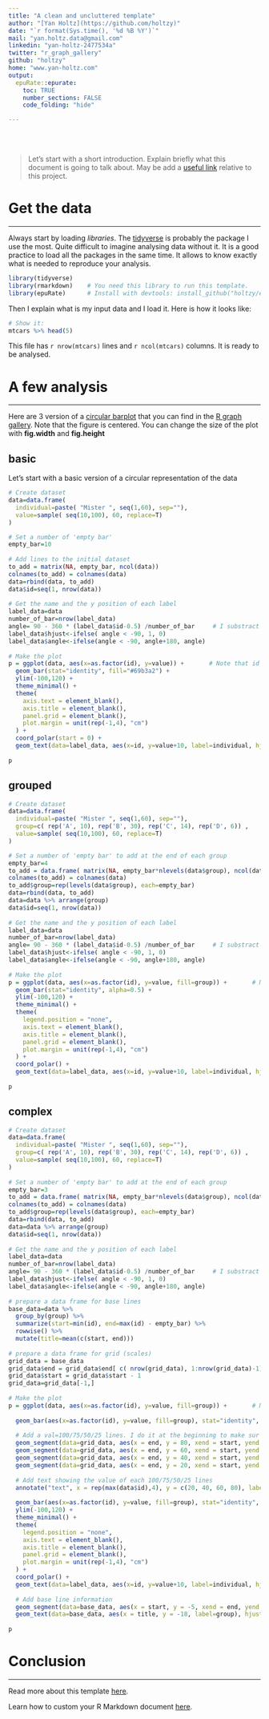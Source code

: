 ```yaml
---
title: "A clean and uncluttered template"
author: "[Yan Holtz](https://github.com/holtzy)"
date: "`r format(Sys.time(), '%d %B %Y')`"
mail: "yan.holtz.data@gmail.com"
linkedin: "yan-holtz-2477534a"
twitter: "r_graph_gallery"
github: "holtzy"
home: "www.yan-holtz.com"
output:
  epuRate::epurate:
    toc: TRUE
    number_sections: FALSE
    code_folding: "hide"

---
```



<br><br>

> Let's start with a short introduction. Explain briefly what this document is going to talk about. May be add a [useful link](www.r-graph-gallery.com) relative to this project.


# Get the data
***
Always start by loading *libraries*. The [tidyverse](https://www.tidyverse.org) is probably the package I use the most. Quite difficult to imagine analysing data without it. It is a good practice to load all the packages in the same time. It allows to know exactly what is needed to reproduce your analysis.
```r
library(tidyverse)
library(rmarkdown)    # You need this library to run this template.
library(epuRate)      # Install with devtools: install_github("holtzy/epuRate", force=TRUE)
```

Then I explain what is my input data and I load it. Here is how it looks like:
```r
# Show it:
mtcars %>% head(5)
```

This file has `r nrow(mtcars)` lines and `r ncol(mtcars)` columns. It is ready to be analysed.





# A few analysis
***
Here are 3 version of a [circular barplot](https://www.r-graph-gallery.com/circular-barplot/) that you can find in the [R graph gallery](https://www.r-graph-gallery.com/circular-barplot/). Note that the figure is centered. You can change the size of the plot with **fig.width** and **fig.height**  

## basic
Let's start with a basic version of a circular representation of the data
```r
# Create dataset
data=data.frame(
  individual=paste( "Mister ", seq(1,60), sep=""),
  value=sample( seq(10,100), 60, replace=T)
)

# Set a number of 'empty bar'
empty_bar=10
 
# Add lines to the initial dataset
to_add = matrix(NA, empty_bar, ncol(data))
colnames(to_add) = colnames(data)
data=rbind(data, to_add)
data$id=seq(1, nrow(data))
 
# Get the name and the y position of each label
label_data=data
number_of_bar=nrow(label_data)
angle= 90 - 360 * (label_data$id-0.5) /number_of_bar     # I substract 0.5 because the letter must have the angle of the center of the bars. Not extreme right(1) or extreme left (0)
label_data$hjust<-ifelse( angle < -90, 1, 0)
label_data$angle<-ifelse(angle < -90, angle+180, angle)
 
# Make the plot
p = ggplot(data, aes(x=as.factor(id), y=value)) +       # Note that id is a factor. If x is numeric, there is some space between the first bar
  geom_bar(stat="identity", fill="#69b3a2") +
  ylim(-100,120) +
  theme_minimal() +
  theme(
    axis.text = element_blank(),
    axis.title = element_blank(),
    panel.grid = element_blank(),
    plot.margin = unit(rep(-1,4), "cm") 
  ) +
  coord_polar(start = 0) + 
  geom_text(data=label_data, aes(x=id, y=value+10, label=individual, hjust=hjust), color="black", fontface="bold",alpha=0.6, size=2.5, angle= label_data$angle, inherit.aes = FALSE ) 
 
p
```


## grouped
```r
# Create dataset
data=data.frame(
  individual=paste( "Mister ", seq(1,60), sep=""),
  group=c( rep('A', 10), rep('B', 30), rep('C', 14), rep('D', 6)) ,
  value=sample( seq(10,100), 60, replace=T)
)

# Set a number of 'empty bar' to add at the end of each group
empty_bar=4
to_add = data.frame( matrix(NA, empty_bar*nlevels(data$group), ncol(data)) )
colnames(to_add) = colnames(data)
to_add$group=rep(levels(data$group), each=empty_bar)
data=rbind(data, to_add)
data=data %>% arrange(group)
data$id=seq(1, nrow(data))
 
# Get the name and the y position of each label
label_data=data
number_of_bar=nrow(label_data)
angle= 90 - 360 * (label_data$id-0.5) /number_of_bar     # I substract 0.5 because the letter must have the angle of the center of the bars. Not extreme right(1) or extreme left (0)
label_data$hjust<-ifelse( angle < -90, 1, 0)
label_data$angle<-ifelse(angle < -90, angle+180, angle)
 
# Make the plot
p = ggplot(data, aes(x=as.factor(id), y=value, fill=group)) +       # Note that id is a factor. If x is numeric, there is some space between the first bar
  geom_bar(stat="identity", alpha=0.5) +
  ylim(-100,120) +
  theme_minimal() +
  theme(
    legend.position = "none",
    axis.text = element_blank(),
    axis.title = element_blank(),
    panel.grid = element_blank(),
    plot.margin = unit(rep(-1,4), "cm") 
  ) +
  coord_polar() + 
  geom_text(data=label_data, aes(x=id, y=value+10, label=individual, hjust=hjust), color="black", fontface="bold",alpha=0.6, size=2.5, angle= label_data$angle, inherit.aes = FALSE ) 
 
p
```

## complex
```r
# Create dataset
data=data.frame(
  individual=paste( "Mister ", seq(1,60), sep=""),
  group=c( rep('A', 10), rep('B', 30), rep('C', 14), rep('D', 6)) ,
  value=sample( seq(10,100), 60, replace=T)
)
 
# Set a number of 'empty bar' to add at the end of each group
empty_bar=3
to_add = data.frame( matrix(NA, empty_bar*nlevels(data$group), ncol(data)) )
colnames(to_add) = colnames(data)
to_add$group=rep(levels(data$group), each=empty_bar)
data=rbind(data, to_add)
data=data %>% arrange(group)
data$id=seq(1, nrow(data))
 
# Get the name and the y position of each label
label_data=data
number_of_bar=nrow(label_data)
angle= 90 - 360 * (label_data$id-0.5) /number_of_bar     # I substract 0.5 because the letter must have the angle of the center of the bars. Not extreme right(1) or extreme left (0)
label_data$hjust<-ifelse( angle < -90, 1, 0)
label_data$angle<-ifelse(angle < -90, angle+180, angle)
 
# prepare a data frame for base lines
base_data=data %>% 
  group_by(group) %>% 
  summarize(start=min(id), end=max(id) - empty_bar) %>% 
  rowwise() %>% 
  mutate(title=mean(c(start, end)))
 
# prepare a data frame for grid (scales)
grid_data = base_data
grid_data$end = grid_data$end[ c( nrow(grid_data), 1:nrow(grid_data)-1)] + 1
grid_data$start = grid_data$start - 1
grid_data=grid_data[-1,]
 
# Make the plot
p = ggplot(data, aes(x=as.factor(id), y=value, fill=group)) +       # Note that id is a factor. If x is numeric, there is some space between the first bar
  
  geom_bar(aes(x=as.factor(id), y=value, fill=group), stat="identity", alpha=0.5) +
  
  # Add a val=100/75/50/25 lines. I do it at the beginning to make sur barplots are OVER it.
  geom_segment(data=grid_data, aes(x = end, y = 80, xend = start, yend = 80), colour = "grey", alpha=1, size=0.3 , inherit.aes = FALSE ) +
  geom_segment(data=grid_data, aes(x = end, y = 60, xend = start, yend = 60), colour = "grey", alpha=1, size=0.3 , inherit.aes = FALSE ) +
  geom_segment(data=grid_data, aes(x = end, y = 40, xend = start, yend = 40), colour = "grey", alpha=1, size=0.3 , inherit.aes = FALSE ) +
  geom_segment(data=grid_data, aes(x = end, y = 20, xend = start, yend = 20), colour = "grey", alpha=1, size=0.3 , inherit.aes = FALSE ) +
  
  # Add text showing the value of each 100/75/50/25 lines
  annotate("text", x = rep(max(data$id),4), y = c(20, 40, 60, 80), label = c("20", "40", "60", "80") , color="grey", size=3 , angle=0, fontface="bold", hjust=1) +
  
  geom_bar(aes(x=as.factor(id), y=value, fill=group), stat="identity", alpha=0.5) +
  ylim(-100,120) +
  theme_minimal() +
  theme(
    legend.position = "none",
    axis.text = element_blank(),
    axis.title = element_blank(),
    panel.grid = element_blank(),
    plot.margin = unit(rep(-1,4), "cm") 
  ) +
  coord_polar() + 
  geom_text(data=label_data, aes(x=id, y=value+10, label=individual, hjust=hjust), color="black", fontface="bold",alpha=0.6, size=2.5, angle= label_data$angle, inherit.aes = FALSE ) +
  
  # Add base line information
  geom_segment(data=base_data, aes(x = start, y = -5, xend = end, yend = -5), colour = "black", alpha=0.8, size=0.6 , inherit.aes = FALSE )  +
  geom_text(data=base_data, aes(x = title, y = -18, label=group), hjust=c(1,1,0,0), colour = "black", alpha=0.8, size=4, fontface="bold", inherit.aes = FALSE)
 
p
```



# Conclusion
***
Read more about this template [here](https://github.com/holtzy/epuRate).

Learn how to custom your R Markdown document [here](https://holtzy.github.io/Pimp-my-rmd/).

